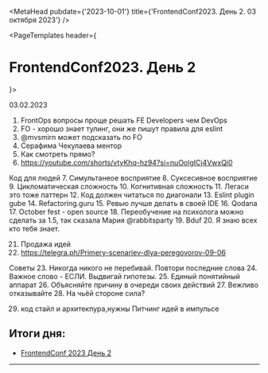 
[//]: # (  ogCanonicalUrl={LINKS.articles.frontendConfDay2.link})
<MetaHead
  pubdate={'2023-10-01'}
  title={'FrontendConf2023. День 2. 03 октября 2023'}
/>

<PageTemplates header={<h1>FrontendConf2023. День 2</h1>}>

  03.02.2023

  1. FrontOps вопросы проще решать FE Developers чем DevOps
  2. FO - хорошо знает тулинг, они же пишут правила для eslint
  3. @mvsmirn может подсказать по FO
  4. Серафима Чекулаева ментор
  5. Как смотреть прямо?
  6. https://youtube.com/shorts/vtyKhq-hz94?si=nuOolgICj4VwxQi0

  Код для людей
  7. Симультанеое восприятие
  8. Суксесивное восприятие
  9. Цикломатическая сложность
  10. Когнитивная сложность
  11. Легаси это тоже паттерн
  12. Код должен читаться по диагонали
  13. Eslint plugin gube
  14. Refactoring.guru
  15. Ревью лучше делать в своей IDE
  16. Qodana
  17. October fest - open source
  18. Переобучение на психолога можно сделать за 1.5, так сказала Мария @rabbitsparty
  19. Bduf
  20. Я знаю всех кто тебя знает.

  21. Продажа идей
  22. https://telegra.ph/Primery-scenariev-dlya-peregovorov-09-06

  Советы
  23. Никогда никого не перебивай. Повтори последние слова
  24. Важное слово - ЕСЛИ. Выдвигай гипотезы.
  25. Единый понятийный аппарат
  26. Объясняйте причину в очереди своих действий
  27. Вежливо отказывайте
  28. На чьёй стороне сила?

  29. код стайл и архитекпура,нужны
  Питчинг идей в импульсе

  ## Итоги дня:

  - <a className="link link-primary" href="https://vk.com/album-163338141_296550542" target='_blank'>FrontendConf 2023 День 2</a>

  ---
</PageTemplates>
